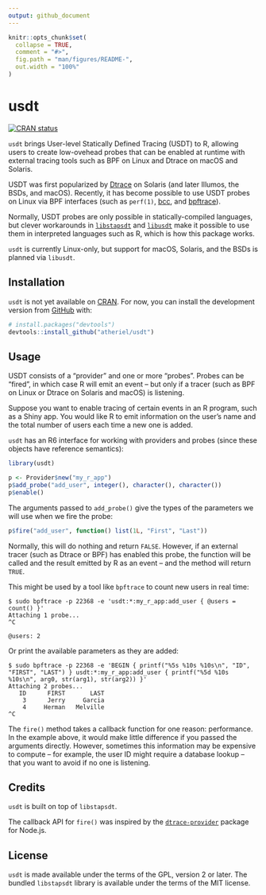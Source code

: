 ```yaml
---
output: github_document
---
```


<!-- README.md is generated from README.Rmd. Please edit that file -->

```r
knitr::opts_chunk$set(
  collapse = TRUE,
  comment = "#>",
  fig.path = "man/figures/README-",
  out.width = "100%"
)
```
# usdt

<!-- badges: start -->
[![CRAN status](https://www.r-pkg.org/badges/version/usdt)](https://cran.r-project.org/package=usdt)
<!-- badges: end -->

`usdt` brings User-level Statically Defined Tracing (USDT) to R, allowing users
to create low-ovehead probes that can be enabled at runtime with external
tracing tools such as BPF on Linux and Dtrace on macOS and Solaris.

USDT was first popularized by [Dtrace](http://dtrace.org/guide/chp-usdt.html) on
Solaris (and later Illumos, the BSDs, and macOS). Recently, it has become
possible to use USDT probes on Linux via BPF interfaces (such as `perf(1)`,
[bcc](https://github.com/iovisor/bcc), and [bpftrace](https://github.com/iovisor/bpftrace)).

Normally, USDT probes are only possible in statically-compiled languages, but
clever workarounds in [`libstapsdt`](https://github.com/sthima/libstapsdt) and
[`libusdt`](https://github.com/chrisa/libusdt/) make it possible to use them in
interpreted languages such as R, which is how this package works.

`usdt` is currently Linux-only, but support for macOS, Solaris, and the BSDs is
planned via `libusdt`.

## Installation

`usdt` is not yet available on [CRAN](https://CRAN.R-project.org). For now, you
can install the development version from [GitHub](https://github.com/) with:

``` r
# install.packages("devtools")
devtools::install_github("atheriel/usdt")
```

## Usage

USDT consists of a "provider" and one or more "probes". Probes can be "fired",
in which case R will emit an event -- but only if a tracer (such as BPF on Linux
or Dtrace on Solaris and macOS) is listening.

Suppose you want to enable tracing of certain events in an R program, such as a
Shiny app. You would like R to emit information on the user's name and the total
number of users each time a new one is added.

`usdt` has an R6 interface for working with providers and probes (since these
objects have reference semantics):

```r
library(usdt)

p <- Provider$new("my_r_app")
p$add_probe("add_user", integer(), character(), character())
p$enable()
```

The arguments passed to `add_probe()` give the types of the parameters we will
use when we fire the probe:

```r
p$fire("add_user", function() list(1L, "First", "Last"))
```

Normally, this will do nothing and return `FALSE`. However, if an external
tracer (such as Dtrace or BPF) has enabled this probe, the function will be
called and the result emitted by R as an event -- and the method will return
`TRUE`.

This might be used by a tool like `bpftrace` to count new users in real time:

```console
$ sudo bpftrace -p 22368 -e 'usdt:*:my_r_app:add_user { @users = count() }'
Attaching 1 probe...
^C

@users: 2
```

Or print the available parameters as they are added:

```console
$ sudo bpftrace -p 22368 -e 'BEGIN { printf("%5s %10s %10s\n", "ID", "FIRST", "LAST") } usdt:*:my_r_app:add_user { printf("%5d %10s %10s\n", arg0, str(arg1), str(arg2)) }'
Attaching 2 probes...
   ID      FIRST       LAST
    3      Jerry     Garcia
    4     Herman   Melville
^C
```

The `fire()` method takes a callback function for one reason: performance. In
the example above, it would make little difference if you passed the arguments
directly. However, sometimes this information may be expensive to compute -- for
example, the user ID might require a database lookup -- that you want to avoid
if no one is listening.

## Credits

`usdt` is built on top of `libstapsdt`.

The callback API for `fire()` was inspired by the [`dtrace-provider`](https://github.com/chrisa/node-dtrace-provider)
package for Node.js.

## License

`usdt` is made available under the terms of the GPL, version 2 or later. The
bundled `libstapsdt` library is available under the terms of the MIT license.
